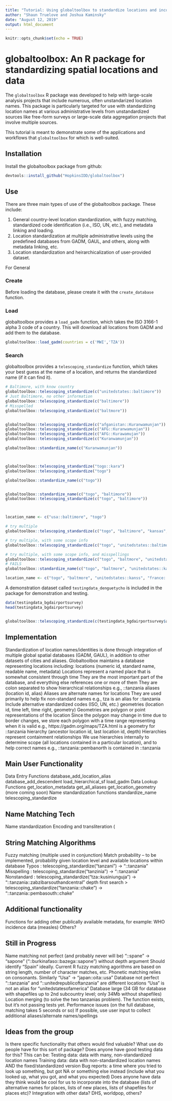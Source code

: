 ```yaml
---
title: "Tutorial: Using globaltoolbox to standardize locations and incorportate global data"
author: "Shaun Truelove and Joshua Kaminsky"
date: "August 12, 2019"
output: html_document
---
```


```r
knitr::opts_chunk$set(echo = TRUE)
```

# globaltoolbox: An R package for standardizing spatial locations and data
    
The `globaltoolbox` R package was developed to help with large-scale analysis projects that include numerous, often unstandarized location names. This package is particularly targeted for use with standardizing location names at various administrative levels from unstandardized sources like free-form surveys or large-scale data aggregation projects that involve multiple sources.

This tutorial is meant to demonstrate some of the applications and workflows that `globaltoolbox` for which is well-suited.

## Installation

Install the globaltoolbox package from github:

```r
devtools::install_github("HopkinsIDD/globaltoolbox")
```

## Use

There are three main types of use of the globaltoolbox package. These include:

1. General country-level location standardization, with fuzzy matching, standardized code identification (i.e., ISO, UN, etc.), and metadata linking and loading.
1. Location standardization at multiple administrative levels using the predefined databases from GADM, GAUL, and others, along with metadata linking, etc.
1. Location standardization and heirarchicalization of user-provided dataset.


For General 

### Create

Before loading the database, please create it with the `create_database` function.

### Load

globaltoolbox provides a `load_gadm` function, which takes the ISO 3166-1 alpha 3 code of a country.  This will download all locations from GADM and add them to the database.

```r
globaltoolbox::load_gadm(countries = c('MWI','TZA'))
```

### Search

globaltoolbox provides a `telescoping_standardize` function, which takes your best guess at the name of a location, and returns the standardized name (if it can find it). 

```r
# Baltimore, with know country
globaltoolbox::telescoping_standardize(c("unitedstates::baltimore"))
# Just Baltimore, no other information
globaltoolbox::telescoping_standardize(c("baltimore"))
# Misspelled
globaltoolbox::telescoping_standardize(c("baltmore"))


globaltoolbox::telescoping_standardize(c("afganistan::Kuranwamunjan"))
globaltoolbox::telescoping_standardize(c("AFG::Kuranwamunjan"))
globaltoolbox::telescoping_standardize(c("AFG::Kurawamujan"))
globaltoolbox::telescoping_standardize(c("Kuranwamunjan"))

globaltoolbox::standardize_name(c("Kuranwamunjan"))



globaltoolbox::telescoping_standardize("togo::kara")
globaltoolbox::telescoping_standardize("togo")

globaltoolbox::standardize_name(c("togo"))


globaltoolbox::standardize_name(c("togo", "baltimore"))
globaltoolbox::telescoping_standardize(c("togo", "baltimore"))



location_name <- c("usa::baltimore", "togo")

# try multiple
globaltoolbox::telescoping_standardize(c("togo", "baltimore", "kansas", "paris", "Cairo"))

# try multiple, with some scope info
globaltoolbox::telescoping_standardize(c("togo", "unitedstates::baltimore", "unitedstates::kansas", "france::paris", "Cairo"))

# try multiple, with some scope info, and misspellings
globaltoolbox::telescoping_standardize(c("togo", "baltmore", "unitedstates::kanss", "france::paris", "egytp::Kairo"))
# FAILS
globaltoolbox::standardize_name(c("togo", "baltmore", "unitedstates::kanss", "france::paris", "egytp::Kairo"))

location_name <- c("togo", "baltmore", "unitedstates::kanss", "france::paris", "egytp::Kairo")


```



A demonstration dataset called `testingdata_denguetycho` is included in the package for demonstration and testing.

```r
data(testingdata_bgdairportsurvey)
head(testingdata_bgdairportsurvey)


globaltoolbox::telescoping_standardize(c(testingdata_bgdairportsurvey$airports))


```



## Implementation

Standardization of location names/identities is done through integration of multiple global spatial databases (GADM, GAUL), in addition to other datasets of cities and aliases. 
Globaltoolbox maintains a database representing locations including:
locations (numeric id, standard name, readable name, metadata)
Locations represent a named place that is somewhat consistent through time
They are the most important part of the database, and everything else references one or more of them
They are colon separated to show hierarchical relationships
e.g., ::tanzania
aliases (location id, alias)
Aliases are alternate names for locations
They are used primarily to help fix non-standard names
e.g., tza is an alias for ::tanzania
Include alternative standardized codes (ISO, UN, etc.)
geometries (location id, time left, time right, geometry)
Geometries are polygon or point representations of the location
Since the polygon may change in time due to border changes, we store each polygon with a time range representing when it is valid
e.g., https://gadm.org/maps/TZA.html is a geometry for ::tanzania
hierarchy (ancestor location id, last location id, depth)
Hierarchies represent containment relationships
We use hierarchies internally to determine scope (all locations contained in a particular location), and to help correct names
e.g., ::tanzania::pembanorth is contained in ::tanzania

## Main User Functionality

Data Entry Functions
database_add_location_alias
database_add_descendent
load_hierarchical_sf
load_gadm
Data Lookup Functions
get_location_metadata
get_all_aliases
get_location_geometry
(more coming soon)
Name standardization functions
standardize_name
telescoping_standardize

## Name Matching Tech
Name standardization
Encoding and transliteration (


## String Matching Algorithms
Fuzzy matching (multiple used in conjunction)
Match probability -- to be implemented, probability given location level and available locations within database
Typos : telescoping_standardize("tanzani") -> “::tanzania”
Misspelling : telescoping_standardize("tanzinia") -> “::tanzania”
Nonstandard : telescoping_standardize("tza::kusiniunguja") -> "::tanzania::zabzibarsouthandcentral" 
depth first search
> telescoping_standardize("tanzania::chake") -> “::tanzania::pembasouth::chake"

## Additional functionality
Functions for adding other publically available metadata, for example:
WHO incidence data (measles)
Others?

## Still in Progress
Name matching not perfect (and probably never will be)
“::spane” -> “sapone” (“::burkinafaso::bazega::sapone”) without depth argument
Should identify “Spain” ideally. Current R fuzzy matching agorithms are based on string length, number of character matches, etc. Phonetic matching relies on consonants. 
Similarly “Usa” -> “japan::oita::usa”
Database not perfect
“::tanzania” and “::unitedrepublicoftanzania” are different locations
“Usa” is not an alias for “unitedstatesofamerica”
Database large (34 GB for database with shapefiles up to 2nd subcountry level; only 34Mb without shapefiles)
Location merging (to solve the two tanzanias problem). The function exists, but it’s not passing tests yet.
Performance issues (on the full database, matching takes 5 seconds or so)
If possible, use user input to collect additional aliases/alternate names/spellings


## Ideas from the group

Is there specific functionality that others would find valuable?
What use do people have for this sort of package?
Does anyone have good testing data for this? This can be:
Testing data: data with many, non-standardized location names
Training data: data with non-standardized location names AND the fixed/standardized version
Bug reports: a time where you tried to look up something, but got NA or something else instead (include what you looked up, what you got, and what you expected)
Does anyone have data they think would be cool for us to incorporate into the database (lists of alternative names for places, lists of new places, lists of shapefiles for places etc)?
 Integration with other data?
DHS, worldpop, others?






